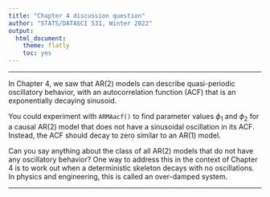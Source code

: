 ```yaml
---
title: "Chapter 4 discussion question"
author: "STATS/DATASCI 531, Winter 2022"
output:
  html_document:
    theme: flatly
    toc: yes
---
```


\newcommand\prob{\mathbb{P}}
\newcommand\E{\mathbb{E}}
\newcommand\var{\mathrm{Var}}
\newcommand\cov{\mathrm{Cov}}

-----------

In Chapter 4, we saw that AR(2) models can describe quasi-periodic oscillatory behavior, with an autocorrelation function (ACF) that is an exponentially decaying sinusoid.

You could experiment with `ARMAacf()` to find parameter values $\phi_1$ and $\phi_2$ for a causal AR(2) model that does not have a sinusoidal oscillation in its ACF. Instead, the ACF should decay to zero similar to an AR(1) model.

Can you say anything about the class of all AR(2) models that do not have any oscillatory behavior? One way to address this in the context of Chapter 4 is to work out when a deterministic skeleton decays with no oscillations. In physics and engineering, this is called an over-damped system.


---------------

